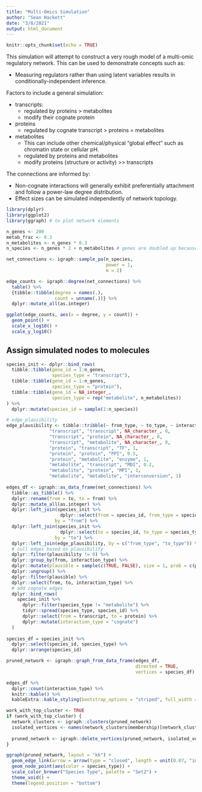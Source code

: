 ```yaml
---
title: "Multi-Omics Simulation"
author: "Sean Hackett"
date: "3/8/2021"
output: html_document
---
```


```r
knitr::opts_chunk$set(echo = TRUE)
```

This simulation will attempt to construct a very rough model of a multi-omic regulatory network. This can be used to demonstrate concepts such as:

- Measuring regulators rather than using latent variables results in conditionally-independent inference.

Factors to include a general simulation:

- transcripts:
  - regulated by proteins > metabolites 
  - modify their cognate protein
- proteins
  - regulated by cognate transcript > proteins = metabolites
- metabolites
  - This can include other chemical/physical "global effect" such as chromatin state or cellular pH. 
  - regulated by proteins and metabolites
  - modify proteins (structure or activity) >> transcripts

The connections are informed by:

- Non-cognate interactions will generally exhibit preferentially attachment and follow a power-law degree distribution.
- Effect sizes can be simulated independently of network topology.

```r
library(dplyr)
library(ggplot2)
library(ggraph) # to plot network elements
```

```r
n_genes <- 200
metab_frac <- 0.3
n_metabolites <- n_genes * 0.3
n_species <- n_genes * 2 + n_metabolites # genes are doubled up because: 1 transcript + 1 protein

net_connections <- igraph::sample_pa(n_species,
                                     power = 1,
                                     m = 2)
```

```r
edge_counts <- igraph::degree(net_connections) %>%
  table() %>%
  {tibble::tibble(degree = names(.),
                  count = unname(.))} %>%
  dplyr::mutate_all(as.integer)

ggplot(edge_counts, aes(x = degree, y = count)) +
  geom_point() +
  scale_x_log10() +
  scale_y_log10()
```

## Assign simulated nodes to molecules

```r
species_init <- dplyr::bind_rows(
  tibble::tibble(gene_id = 1:n_genes,
                 species_type = "transcript"),
  tibble::tibble(gene_id = 1:n_genes,
                 species_type = "protein"),
  tibble::tibble(gene_id = NA_integer_,
                 species_type = rep("metabolite", n_metabolites))
) %>%
  dplyr::mutate(species_id = sample(1:n_species))

# edge_plausibility
edge_plausibility <- tibble::tribble(~ from_type, ~ to_type, ~ interaction_type, ~ plausibility,
                "transcript", "transcript", NA_character_, 0,
                "transcript", "protein", NA_character_, 0,
                "transcript", "metabolite", NA_character_, 0,
                "protein", "transcript", "TF", 1,
                "protein", "protein", "PPI", 0.5,
                "protein", "metabolite", "enzyme", 1,
                "metabolite", "transcript", "MDI", 0.2,
                "metabolite", "protein", "MPI", 1,
                "metabolite", "metabolite", "interconversion", 1)
                
edges_df <- igraph::as_data_frame(net_connections) %>%
  tibble::as_tibble() %>%
  dplyr::rename(from = to, to = from) %>%
  dplyr::mutate_all(as.integer) %>%
  dplyr::left_join(species_init %>%
                    dplyr::select(from = species_id, from_type = species_type),
                  by = "from") %>%
  dplyr::left_join(species_init %>%
                    dplyr::select(to = species_id, to_type = species_type),
                  by = "to") %>%
  dplyr::left_join(edge_plausibility, by = c("from_type", "to_type")) %>%
  # cull edges based on plausibility
  dplyr::filter(plausibility != 0) %>%
  dplyr::group_by(from, interaction_type) %>%
  dplyr::mutate(plausible = sample(c(TRUE, FALSE), size = 1, prob = c(plausibility[1], 1-plausibility[1]))) %>%
  dplyr::ungroup() %>%
  dplyr::filter(plausible) %>%
  dplyr::select(from, to, interaction_type) %>%
  # add cognate edges
  dplyr::bind_rows(
    species_init %>%
      dplyr::filter(species_type != "metabolite") %>%
      tidyr::spread(species_type, species_id) %>%
      dplyr::select(from = transcript, to = protein) %>%
      dplyr::mutate(interaction_type = "cognate")
  )
  
species_df = species_init %>%
  dplyr::select(species_id, species_type) %>%
  dplyr::arrange(species_id)

pruned_network <- igraph::graph_from_data_frame(edges_df,
                                                directed = TRUE,
                                                vertices = species_df)
```

```r
edges_df %>%
  dplyr::count(interaction_type) %>%
  knitr::kable() %>%
  kableExtra::kable_styling(bootstrap_options = "striped", full_width = F, position = "left")
```

```r
work_with_top_cluster <- TRUE
if (work_with_top_cluster) {
  network_clusters <- igraph::clusters(pruned_network)
  isolated_vertices <- names(network_clusters$membership)[network_clusters$membership != which.max(network_clusters$csize)]
  
  pruned_network <- igraph::delete_vertices(pruned_network, isolated_vertices)
}

ggraph(pruned_network, layout = "kk") +
  geom_edge_link(arrow = arrow(type = "closed", length = unit(0.07, "inches")), color = "gray50", alpha = 0.5) +
  geom_node_point(aes(color = species_type)) +
  scale_color_brewer("Species Type", palette = "Set2") +
  theme_void() +
  theme(legend.position = "bottom")
```
